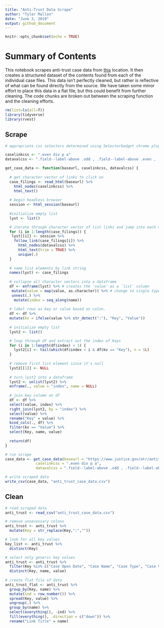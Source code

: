 ```yaml
---
title: "Anti-Trust Data Scrape"
author: "Tyler Mallon"
date: "June 3, 2019"
output: github_document
---
```


```r
knitr::opts_chunk$set(echo = TRUE)
```

# Summary of Contents

This notebook scrapes anti-trust case data from [this](https://www.justice.gov/atr/antitrust-case-filings-alpha) location. It then creates a structured dataset of the contents found from each of the individual case files. This data isn't perfectly cleaned, but rather is reflective of what can be found directly from the source. We have taken some minor effort to place this data in a flat file, but this could benefit from further cleaning. The code chunks are broken out between the scraping function and the cleaning efforts.  

```r
rm(list=ls(all=T))
library(tidyverse)
library(rvest)
```

## Scrape

```r
# appropriate css selectors determined using SelectorGadget chrome plugin

caselinkcss <- ".even div p a"
datavalcss <- ".field--label-above .odd , .field--label-above .even , .date-display-single , .field__label"

get_case_data <- function(baseurl, caselinkcss, datavalcss) {
  
  # get character vector of links to click on
  case_filings <- read_html(baseurl) %>%
    html_nodes(caselinkcss) %>%
    html_text()
  
  # begin headless browser
  session <- html_session(baseurl)
  
  #initialize empty list
  lyst <- list()

  # iterate through character vector of list links and jump into each one, extract out the data values as a vector and store in a list
  for (i in 1:length(case_filings)) {
   lyst[[i]] <- session %>%
    follow_link(case_filings[i]) %>%
      html_nodes(datavalcss) %>%
      html_text(trim = TRUE) %>%
      unique(.)
  }
  
  # name list elements by link string
  names(lyst) <- case_filings
  
  # collapse all character vectors into a dataframe
  df <- enframe(lyst) %>% # creates the 'value' as a `list` column
   mutate(value = map(value, as.character)) %>% # change to single type
   unnest(.) %>%
    mutate(index = seq_along(name))
  
  # label rows as key or value based on colon.
  df <- df %>%
  mutate(kv = ifelse(value %>% str_detect(":"), "Key", "Value"))
  
  # initialize empty list
  lyst2 <- list()

  # loop through df and extract out the index of keys
  for (i in 1:length(df$index) + 1) {
    lyst2[i] <- tail(which(df$index < i & df$kv == "Key"), n = 1L)
  }
  
  # remove first list element since it's null
  lyst2[[1]] <- NULL
  
  # turn lyst2 into a dataframe
  lyst2 <- unlist(lyst2) %>%
  enframe(., value = "index", name = NULL)
  
  # join key column on df
  df <- df %>%
  select(value, index) %>%
  right_join(lyst2, by = "index") %>%
  select(value) %>%
  rename("Key" = value) %>%
  bind_cols(., df) %>%
  filter(kv == "Value") %>%
  select(Key, name, value)
  
  return(df)
}

# run scrape
case_data <- get_case_data(baseurl = "https://www.justice.gov/atr/antitrust-case-filings-alpha", 
              caselinkcss = ".even div p a",
              datavalcss = ".field--label-above .odd , .field--label-above .even , .date-display-single , .field__label")

# write scraped data
write_csv(case_data, "anti_trust_case_data.csv")
```

## Clean

```r
# read scraped data
anti_trust <- read_csv("anti_trust_case_data.csv")

# remove unnecessary colons
anti_trust <- anti_trust %>%
  mutate(Key = str_replace(Key,":",""))

# look for all key values
key_list <- anti_trust %>%
  distinct(Key)

# select only generic key values
anti_trust <- anti_trust %>%
  filter(Key %in% c("Case Open Date", "Case Name", "Case Type", "Case Violation", "Market", "Industry Code", "Component", "Topic")) %>%
  distinct(Key, name, value)
 
# create flat file of data
anti_trust_flat <- anti_trust %>%
  group_by(Key, name) %>%
  mutate(ind = row_number()) %>%
  spread(Key, value) %>%
  ungroup(.) %>%
  group_by(name) %>%
  select(everything(), -ind) %>%
  fill(everything(), .direction = c("down")) %>%
  rename("Link Title" = name)
```